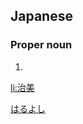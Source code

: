 ==Japanese==
{{ja-kanjitab|治|美}}

===Proper noun===
{{ja-pos|proper|はるよし}}

# {{given name|male|lang=ja|sort=はるよし}}

[[Category:Japanese male given names|はるよし]]

[[li:治美]]